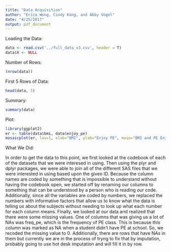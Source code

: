 ```yaml
---
title: "Data Acquisition"
author: "Erica Wong, Cindy Kang, and Abby Vogel"
date: "4/25/2017"
output: pdf_document
---
```


Loading the Data:
```r
data <- read.csv('../full_data_v3.csv', header = T)
data$X <- NULL
```

Number of Rows:
```r
(nrow(data))
```

First 5 Rows of Data:
```r
head(data, 5)
```

Summary:
```r
summary(data)
```

Plot:
```r
library(ggplot2)
er <- table(data$bmi, data$enjoy_pe)
mosaicplot(er, las=1, xlab="BMI", ylab="Enjoy PE", main="BMI and PE Enjoyment")
```

What We Did:

In order to get the data to this point, we first looked at the codebook of each of the datasets that we were interesed in using. Then using the plyr and dplyr packages, we were able to join all of the different SAS files that we were interested in using based upon the given ID. Because the column names are coded by something that is impossible to understand without having the codebook open, we started off by renaming our columns to something that can be understood by a person who is reading our code. Additionally, since all the variables are coded by numbers, we replaced the numbers with informative factors that allow us to know what the data is telling us about the subjects without needing to look up what each number for each column means. Finally, we looked at our data and realized that there were some missing values. One of columns that was giving us a lot of NAs was freq_pe, which is the frequency of PE class. This is because this column was marked as NA when a student didn't have PE at school. So, we recoded the missing value to 0. Additionally, there are rows that have NAs in them but currently we are in the process of tryng to fix that by imputation, probably going to use hot desk imputation and will fill it in by row.
